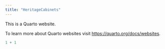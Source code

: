 ```yaml
---
title: "HeritageCabinets"
---
```


This is a Quarto website.

To learn more about Quarto websites visit <https://quarto.org/docs/websites>.

```r
1 + 1
```
